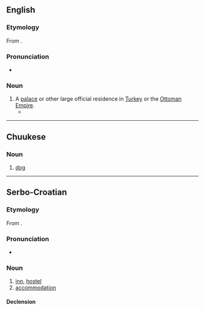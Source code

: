 {{also|koňak}}
==English==

===Etymology===
From {{bor|en|ota|قوناق|t=mansion, station, inn|tr=konak}}.

===Pronunciation===
* {{a|UK}} {{IPA|en|/kəʊˈnɑːk/}}

===Noun===
{{en-noun}}

# A [[palace]] or other large official residence in [[Turkey]] or the [[Ottoman Empire]].
#* {{quote-book|en|year=2006|author=Thomas Pynchon|title=Against the Day|publisher=Vintage|year_published=2007|page=943|passage=It was a small pretty town with four minarets and one campanile and the Pasha's '''''konak''''' sprawling across the foothills.}}

{{topics|en|Buildings}}

----

==Chuukese==

===Noun===
{{head|chk|noun}}

# [[dog]]

{{topics|chk|Mammals}}

----

==Serbo-Croatian==

===Etymology===
From {{bor|sh|ota|قوناق|t=mansion, station, inn|tr=konak}}.

===Pronunciation===
* {{sh-IPA|kònak}}

===Noun===
{{sh-noun|g=m|head=kònak}}

# [[inn]], [[hostel]]
# [[accommodation]]

====Declension====
{{sh-decl-noun
|kònak|konaci
|konaka|kȍnākā
|konaku|konacima
|konak|konake
|konače|konaci
|konaku|konacima
|konakom|konacima
}}

{{topics|sh|Buildings}}